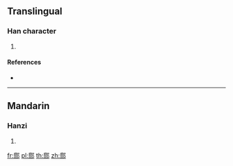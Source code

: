 {{character info/new}}
==Translingual==

===Han character===
{{Han char|rn=163|rad=邑|as=09|sn=12|four=67227|canj=BVNL}}

# {{defn|Han|sort=邑09}}

====References====
* {{Han ref|kx=1274.070|dkj=39507|dj=1772.210|hdz=63783.060|uh=90FB|ud=37115|bh=DC57|bd=56407}}

----

==Mandarin==

===Hanzi===
{{cmn-hanzi|pin=[[qiāo]] ([[qiao1]])|wg=ch'iao<sup>1</sup>}}

# {{defn|lang=cmn|sort=邑09}}

[[fr:郻]]
[[pl:郻]]
[[th:郻]]
[[zh:郻]]